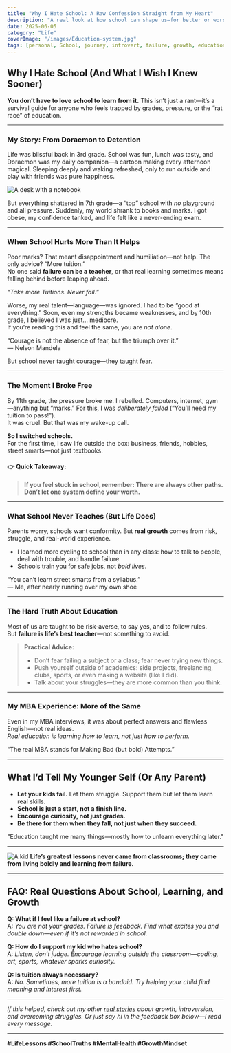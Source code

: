 ```yaml
---
title: "Why I Hate School: A Raw Confession Straight from My Heart"
description: "A real look at how school can shape us—for better or worse. The lessons I learned, and what every parent and student should know about the real world beyond grades."
date: 2025-06-05
category: "Life"
coverImage: "/images/Education-system.jpg"
tags: [personal, School, journey, introvert, failure, growth, education, mental health]
---
```



## Why I Hate School (And What I Wish I Knew Sooner)

**You don’t have to love school to learn from it.** This isn’t just a rant—it’s a survival guide for anyone who feels trapped by grades, pressure, or the “rat race” of education.

---

### My Story: From Doraemon to Detention

Life was blissful back in 3rd grade. School was fun, lunch was tasty, and Doraemon was my daily companion—a cartoon making every afternoon magical. Sleeping deeply and waking refreshed, only to run outside and play with friends was pure happiness.

<Image
  src="/images/school-desk.jpg"
  alt="A desk with a notebook"
  width={800}
  height={400}
  className="rounded-xl my-6 mx-auto shadow-lg"
/>

But everything shattered in 7th grade—a “top” school with *no* playground and all pressure. Suddenly, my world shrank to books and marks. I got obese, my confidence tanked, and life felt like a never-ending exam.

---

### When School Hurts More Than It Helps

Poor marks? That meant disappointment and humiliation—not help. The only advice? “More tuition.”  
No one said **failure can be a teacher**, or that real learning sometimes means falling behind before leaping ahead.

*“Take more Tuitions. Never fail.”*

Worse, my real talent—language—was ignored. I had to be “good at everything.” Soon, even my strengths became weaknesses, and by 10th grade, I believed I was just... mediocre.  
If you’re reading this and feel the same, you are *not alone*.

<Quote>
  “Courage is not the absence of fear, but the triumph over it.”  
  <br />— Nelson Mandela
</Quote>

But school never taught courage—they taught fear.

---

### The Moment I Broke Free

By 11th grade, the pressure broke me. I rebelled. Computers, internet, gym—anything but “marks.” For this, I was *deliberately failed* (“You’ll need my tuition to pass!”).  
It was cruel. But that was my wake-up call.

**So I switched schools.**  
For the first time, I saw life outside the box: business, friends, hobbies, street smarts—not just textbooks.

#### 👉 **Quick Takeaway:**  
> **If you feel stuck in school, remember: There are always other paths. Don’t let one system define your worth.**

---

### What School Never Teaches (But Life Does)

Parents worry, schools want conformity. But **real growth** comes from risk, struggle, and real-world experience.

- I learned more cycling to school than in any class: how to talk to people, deal with trouble, and handle failure.
- Schools train you for safe jobs, not *bold lives*.

<Quote>
  “You can’t learn street smarts from a syllabus.”  
  <br />— Me, after nearly running over my own shoe
</Quote>

---

### The Hard Truth About Education

Most of us are taught to be risk-averse, to say yes, and to follow rules.  
But **failure is life’s best teacher**—not something to avoid.

> **Practical Advice:**  
> - Don’t fear failing a subject or a class; fear never trying new things.
> - Push yourself outside of academics: side projects, freelancing, clubs, sports, or even making a website (like I did).
> - Talk about your struggles—they are more common than you think.

---

### My MBA Experience: More of the Same

Even in my MBA interviews, it was about perfect answers and flawless English—not real ideas.  
*Real education is learning how to learn, not just how to perform.*

<Quote>
“The real MBA stands for Making Bad (but bold) Attempts.”
</Quote>

---

## **What I’d Tell My Younger Self (Or Any Parent)**

- **Let your kids fail.** Let them struggle. Support them but let them learn real skills.
- **School is just a start, not a finish line.**  
- **Encourage curiosity, not just grades.**
- **Be there for them when they fall, not just when they succeed.**

<Quote>
"Education taught me many things—mostly how to unlearn everything later."
</Quote>

---

<Image
  src="/images/messy-desk.jpg"
  alt="A kid"
  width={800}
  height={400}
  className="rounded-xl my-6 mx-auto shadow-lg"
/>
**Life’s greatest lessons never came from classrooms; they came from living boldly and learning from failure.**

---

## **FAQ: Real Questions About School, Learning, and Growth**

**Q: What if I feel like a failure at school?**  
A: *You are not your grades. Failure is feedback. Find what excites you and double down—even if it’s not rewarded in school.*

**Q: How do I support my kid who hates school?**  
A: *Listen, don’t judge. Encourage learning outside the classroom—coding, art, sports, whatever sparks curiosity.*

**Q: Is tuition always necessary?**  
A: *No. Sometimes, more tuition is a bandaid. Try helping your child find meaning and interest first.*

---

*If this helped, check out my other [real stories](/blog) about growth, introversion, and overcoming struggles. Or just say hi in the feedback box below—I read every message.*

---

**#LifeLessons #SchoolTruths #MentalHealth #GrowthMindset**

